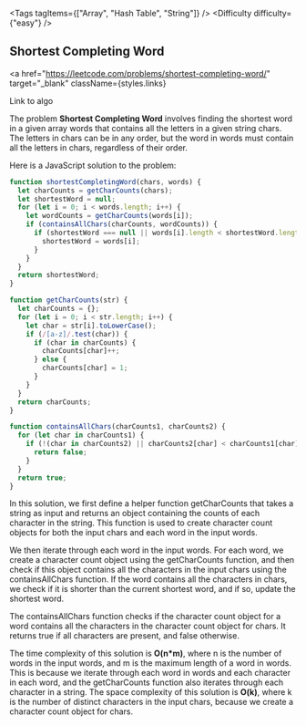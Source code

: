 
<Tags tagItems={["Array", "Hash Table", "String"]} />
<Difficulty difficulty={"easy"} />
## Shortest Completing Word

<a
  href="https://leetcode.com/problems/shortest-completing-word/"
  target="_blank"
  className={styles.links}
>
  Link to algo
</a>

The problem **Shortest Completing Word** involves finding the shortest word in a given array words that contains all the letters in a given string chars. The letters in chars can be in any order, but the word in words must contain all the letters in chars, regardless of their order.

Here is a JavaScript solution to the problem:

```js
function shortestCompletingWord(chars, words) {
  let charCounts = getCharCounts(chars);
  let shortestWord = null;
  for (let i = 0; i < words.length; i++) {
    let wordCounts = getCharCounts(words[i]);
    if (containsAllChars(charCounts, wordCounts)) {
      if (shortestWord === null || words[i].length < shortestWord.length) {
        shortestWord = words[i];
      }
    }
  }
  return shortestWord;
}

function getCharCounts(str) {
  let charCounts = {};
  for (let i = 0; i < str.length; i++) {
    let char = str[i].toLowerCase();
    if (/[a-z]/.test(char)) {
      if (char in charCounts) {
        charCounts[char]++;
      } else {
        charCounts[char] = 1;
      }
    }
  }
  return charCounts;
}

function containsAllChars(charCounts1, charCounts2) {
  for (let char in charCounts1) {
    if (!(char in charCounts2) || charCounts2[char] < charCounts1[char]) {
      return false;
    }
  }
  return true;
}
```

In this solution, we first define a helper function getCharCounts that takes a string as input and returns an object containing the counts of each character in the string. This function is used to create character count objects for both the input chars and each word in the input words.

We then iterate through each word in the input words. For each word, we create a character count object using the getCharCounts function, and then check if this object contains all the characters in the input chars using the containsAllChars function. If the word contains all the characters in chars, we check if it is shorter than the current shortest word, and if so, update the shortest word.

The containsAllChars function checks if the character count object for a word contains all the characters in the character count object for chars. It returns true if all characters are present, and false otherwise.

The time complexity of this solution is **O(n\*m)**, where n is the number of words in the input words, and m is the maximum length of a word in words. This is because we iterate through each word in words and each character in each word, and the getCharCounts function also iterates through each character in a string. The space complexity of this solution is **O(k)**, where k is the number of distinct characters in the input chars, because we create a character count object for chars.
